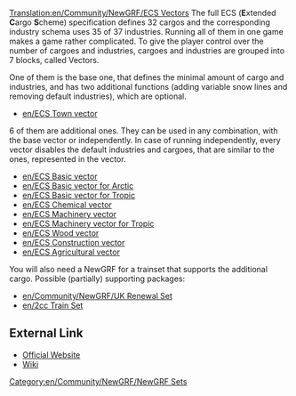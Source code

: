[[Translation:en/Community/NewGRF/ECS Vectors]]
{{en/Community/NewGRF/Infobox NewGRF|setname= ECS vectors
|screenshot=
|artist= George, the others
|coder= George
|focus= en/Addons More realistic industry schema
|homepage= george.zernebok.net/newgrf/downloads.html
|homepagename= Download new graphics
|copyright= [http://creativecommons.org/licenses/by-nc-nd/3.0/ cc-by-nc-nd]
}}
The full ECS ('''E'''xtended '''C'''argo '''S'''cheme) specification defines 32 cargos and the corresponding industry schema uses 35 of 37 industries. Running all of them in one game makes a game rather complicated. To give the player control over the number of cargoes and industries, cargoes and industries are grouped into 7 blocks, called Vectors.

One of them is the base one, that defines the minimal amount of cargo and industries, and has two additional functions (adding variable snow lines and removing default industries), which are optional.

* [[en/ECS Town vector]] 

6 of them are additional ones. They can be used in any combination, with the base vector or independently. In case of running independently, every vector disables the default industries and cargoes, that are similar to the ones, represented in the vector.

* [[en/ECS Basic vector]] 
* [[en/ECS Basic vector for Arctic]] 
* [[en/ECS Basic vector for Tropic]]
* [[en/ECS Chemical vector]]
* [[en/ECS Machinery vector]] 
* [[en/ECS Machinery vector for Tropic]]
* [[en/ECS Wood vector]]
* [[en/ECS Construction vector]]
* [[en/ECS Agricultural vector]]

You will also need a NewGRF for a trainset that supports the additional cargo.
Possible (partially) supporting packages:
* [[en/Community/NewGRF/UK Renewal Set]]
* [[en/2cc Train Set ]]

== External Link ==
* [http://george.zernebok.net/newgrf/downloads.html Official Website]
* [http://wiki.ttdpatch.net/tiki-index.php?page=ECSVectors Wiki]

[[Category:en/Community/NewGRF/NewGRF Sets]]